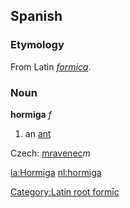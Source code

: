 ==Spanish==
===Etymology===
From Latin ''[[formica]]''.
===Noun===
[[Category:Latin root formīc]]
'''hormiga''' ''f''

#an [[ant]]


Czech: [[mravenec]]''m''

[[la:Hormiga]]
[[nl:hormiga]]
